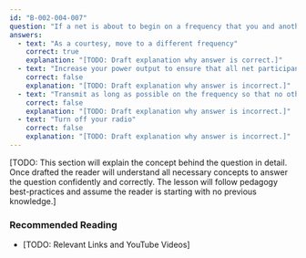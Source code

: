 ```yaml
---
id: "B-002-004-007"
question: "If a net is about to begin on a frequency that you and another station are using, what should you do?"
answers:
  - text: "As a courtesy, move to a different frequency"
    correct: true
    explanation: "[TODO: Draft explanation why answer is correct.]"
  - text: "Increase your power output to ensure that all net participants can hear you"
    correct: false
    explanation: "[TODO: Draft explanation why answer is incorrect.]"
  - text: "Transmit as long as possible on the frequency so that no other stations may use it"
    correct: false
    explanation: "[TODO: Draft explanation why answer is incorrect.]"
  - text: "Turn off your radio"
    correct: false
    explanation: "[TODO: Draft explanation why answer is incorrect.]"
---
```


[TODO: This section will explain the concept behind the question in detail. Once drafted the reader will understand all necessary concepts to answer the question confidently and correctly. The lesson will follow pedagogy best-practices and assume the reader is starting with no previous knowledge.]

### Recommended Reading

- [TODO: Relevant Links and YouTube Videos]

